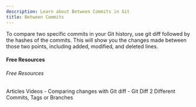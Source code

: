 ```yaml
---
description: Learn about Between Commits in Git
title: Between Commits
---
```


To compare two specific commits in your Git history, use git diff followed by the hashes of the commits. This will show you the changes made between those two points, including added, modified, and deleted lines.

#### Free Resources

###### Free Resources

<Tabs defaultValue="article">
<TabsList>
<TabsTrigger value="article">Articles</TabsTrigger>
<TabsTrigger value="video">Videos</TabsTrigger>
</TabsList>

<TabsContent value="article">
- <Link href="https://refine.dev/blog/git-diff-command/">Comparing changes with Git diff</Link>
</TabsContent>
<TabsContent value="video">
- <Link href="https://www.youtube.com/watch?v=uq5VWPDCtFo">Git Diff 2 Different Commits, Tags or Branches</Link>
</TabsContent>
</Tabs>

